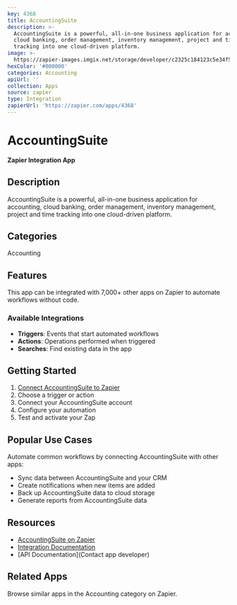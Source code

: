 ```yaml
---
key: 4368
title: AccountingSuite
description: >-
  AccountingSuite is a powerful, all-in-one business application for accounting,
  cloud banking, order management, inventory management, project and time
  tracking into one cloud-driven platform.
image: >-
  https://zapier-images.imgix.net/storage/developer/c2325c184123c5e34f5d65f92ca32062.png?auto=format%2Ccompress&ixlib=python-3.0.0&q=50
hexColor: '#000000'
categories: Accounting
apiUrl: ''
collection: Apps
source: zapier
type: Integration
zapierUrl: 'https://zapier.com/apps/4368'
---
```

# AccountingSuite

**Zapier Integration App**

## Description

AccountingSuite is a powerful, all-in-one business application for accounting, cloud banking, order management, inventory management, project and time tracking into one cloud-driven platform.

## Categories

Accounting

## Features

This app can be integrated with 7,000+ other apps on Zapier to automate workflows without code.

### Available Integrations

- **Triggers**: Events that start automated workflows
- **Actions**: Operations performed when triggered
- **Searches**: Find existing data in the app

## Getting Started

1. [Connect AccountingSuite to Zapier](https://zapier.com/apps/4368)
2. Choose a trigger or action
3. Connect your AccountingSuite account
4. Configure your automation
5. Test and activate your Zap

## Popular Use Cases

Automate common workflows by connecting AccountingSuite with other apps:

- Sync data between AccountingSuite and your CRM
- Create notifications when new items are added
- Back up AccountingSuite data to cloud storage
- Generate reports from AccountingSuite data

## Resources

- [AccountingSuite on Zapier](https://zapier.com/apps/4368)
- [Integration Documentation](https://zapier.com/apps/4368/integrations)
- [API Documentation](Contact app developer)

## Related Apps

Browse similar apps in the Accounting category on Zapier.
